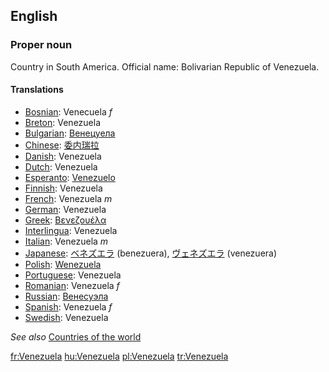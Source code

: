 ==English==

===Proper noun===

Country in South America. Official name: Bolivarian Republic of Venezuela.

====Translations====

*[[Bosnian]]: Venecuela ''f''
*[[Breton]]: Venezuela
*[[Bulgarian]]: [[Венецуела]]
*[[Chinese]]: [[委内瑞拉]]
*[[Danish]]: Venezuela
*[[Dutch]]: Venezuela
*[[Esperanto]]: [[Venezuelo]]
*[[Finnish]]: Venezuela
*[[French]]: Venezuela ''m''
*[[German]]: Venezuela
*[[Greek]]: [[Βενεζουέλα]]
*[[Interlingua]]: Venezuela
*[[Italian]]: Venezuela ''m''
*[[Japanese]]: [[ベネズエラ]] (benezuera), [[ヴェネズエラ]] (venezuera)
*[[Polish]]: [[Wenezuela]]
*[[Portuguese]]: Venezuela
*[[Romanian]]: Venezuela ''f''
*[[Russian]]: [[Венесуэла]]
*[[Spanish]]: Venezuela ''f''
*[[Swedish]]: Venezuela

''See also'' [[Countries of the world]]

[[fr:Venezuela]]
[[hu:Venezuela]]
[[pl:Venezuela]]
[[tr:Venezuela]]